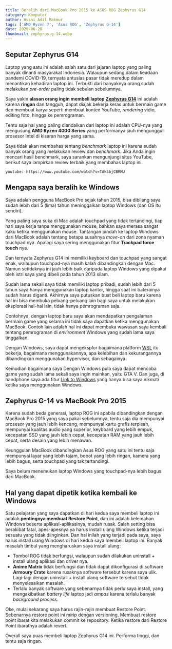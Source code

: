 ```yaml
---
title: Beralih dari MacBook Pro 2015 ke ASUS ROG Zephyrus G14
category: Komputer
author: Husni Adil Makmur
tags: ['AMD Ryzen 7', 'Asus ROG', 'Zephyrus G-14']
date: 2020-06-26
thumbnail: zephyrus-g-14.webp
---
```


## Seputar Zephyrus G14

Laptop yang satu ini adalah salah satu dari jajaran laptop yang paling banyak dinanti masyarakat Indonesia. Walaupun sedang dalam keadaan pandemi COVID-19, ternyata antusias pasar tidak meredup dalam menantikan kehadiran laptop ini. Terbukti dari banyaknya orang sudah melakukan _pre-order_ paling tidak sebulan sebelumnya.

Saya yakin **alasan orang ingin membeli laptop** **[Zephyrus G14](https://www.asus.com/Laptops/ROG-Zephyrus-G14/)** ini adalah karena **ringan** dan tangguh, dapat diajak bekerja keras untuk bermain game dan membuat karya seperti membuat konten YouTube, _rendering_ vidio, editing foto, hingga ke pemrograman.

Tentu saja hal yang paling diandalkan dari laptop ini adalah CPU-nya yang mengusung **AMD Ryzen 4000 Series** yang performanya jauh mengungguli prosesor Intel di kisaran harga yang sama.

Saya tidak akan membahas tentang _benchmark_ laptop ini karena sudah banyak orang yang melakukan review dan _benchmark_. Jika Anda ingin mencari hasil benchmark, saya sarankan mengunjungi situs YouTube, berikut saya lampirkan review terbaik yang membahas laptop ini.

`youtube: https://www.youtube.com/watch?v=TAk5bjCBRMU`

## Mengapa saya beralih ke Windows

Saya adalah pengguna MacBook Pro sejak tahun 2015, bisa dibilang saya sudah lebih dari 5 (lima) tahun meninggalkan laptop Windows (dan OS itu sendiri).

Yang paling saya suka di Mac adalah touchpad yang tidak tertandingi, tiap hari saya kerja tanpa menggunakan mouse, bahkan saya merasa sangat kaku ketika menggunakan mouse. Tantangan pindah ke laptop Windows dari MacBook adalah tentang betapa susahnya _move-on_ dari zona nyaman touchpad nya. Apalagi saya sering menggunakan fitur **Trackpad force touch** nya.

Dan ternyata Zephyrus G14 ini memiliki keyboard dan touchpad yang sangat enak, walaupun touchpad-nya masih kalah dibandingkan dengan Mac. Namun setidaknya ini jauh lebih baik daripada laptop Windows yang dipakai oleh istri saya yang dibeli pada tahun 2013 silam.

Sudah lama sekali saya tidak memiliki laptop pribadi, sudah lebih dari 5 tahun saya hanya menggunakan laptop kantor, hingga saat ini baterainya sudah harus diganti. Akhirnya saya putuskan buat beli laptop baru karena hal ini bisa membuka peluang-peluang lain bagi saya untuk melakukan eksplorasi hal-hal lain, tidak hanya pemrograman saja.

Contohnya, dengan laptop baru saya akan mendapatkan pengalaman bermain game yang selama ini tidak saya dapatkan ketika menggunakan MacBook. Contoh lain adalah hal ini dapat membuka wawasan saya kembali tentang pemrograman di _environment_ Windows yang sudah lama saya tinggalkan.

Dengan Windows, saya dapat mengeksplor bagaimana platform [WSL](https://id.wikipedia.org/wiki/Subsistem_Windows_untuk_Linux) itu bekerja, bagaimana menggunakannya, apa kelebihan dan kekurangannya dibandingkan menggunakan hypervisor, dan sebagainya.

Kemudian bagaimana saya Dengan Windows pula saya dapat mencoba game yang sudah lama sekali saya ingin mainkan, yaitu GTA V. Dan juga, di handphone saya ada fitur [Link to Windows](https://support.microsoft.com/id-id/help/4531317/setting-up-and-using-link-to-windows) yang hanya bisa saya nikmati ketika saya menggunakan Windows.

## Zephyrus G-14 vs MacBook Pro 2015

Karena sudah beda generasi, laptop ROG ini apabila dibandingkan dengan MacBook Pro 2015 yang saya pakai sebelumnya, tentu saja dia mempunyai prosesor yang jauh lebih kencang, mempunyai kartu grafis terpisah, mempunyai kualitas audio yang superior, keyboard yang lebih empuk, kecepatan SSD yang jauh lebih cepat, kecepatan RAM yang jauh lebih cepat, serta desain yang lebih menawan.

Keunggulan MacBook dibandingkan Asus ROG yang satu ini tentu saja mempunyai layar yang lebih tajam, bobot yang lebih ringan, kamera yang lebih bagus, serta touchpad yang tak tertandingi.

Saya belum menemukan laptop Windows yang touchpad-nya lebih bagus dari MacBook.

## Hal yang dapat dipetik ketika kembali ke Windows

Satu pelajaran yang saya dapatkan di hari kedua saya membeli laptop ini adalah **pentingnya membuat Restore Point**, dan ini adalah kelemahan Windows beserta aplikasi-aplikasinya, mudah rusak. Salah setting bisa berakibat fatal, apes-apesnya ya harus install ulang Windows ketika terjadi sesuatu yang tidak diinginkan. Dan hal inilah yang terjadi pada saya, saya harus install ulang Windows di hari kedua saya membeli laptop ini. Banyak masalah timbul yang mengharuskan saya install ulang:

- Tombol ROG tidak berfungsi, walaupun sudah dilakukan uninstall + install ulang aplikasi dan driver nya.
- **Anime Matrix** tidak berfungsi dan tidak dapat dikonfigurasi di software **Armoury Crate** karena rusaknya software tersebut karena saya ulik. Lagi-lagi dengan uninstall + install ulang software tersebut tidak menyelesaikan masalah.
- Terlalu banyak software yang sebenarnya tidak perlu saya install, yang mengakibatkan _battery life_ laptop jadi _ampas_ karena terlalu banyak _background process_.

Oke, mulai sekarang saya harus rajin-rajin membuat Restore Point. Sebenarnya restore point ini mirip dengan versioning. Membuat restore point ibarat kita melakukan commit ke repository. Ketika restore dari Restore Point ibaratnya adalah revert.

Overall saya puas membeli laptop Zephyrus G14 ini. Performa tinggi, dan tentu saja ringan.
